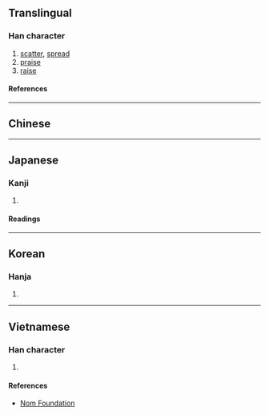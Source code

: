 {{character info}}
==Translingual==

===Han character===
{{Han char|rn=66|rad=攴|as=08|sn=12|four=|canj=AHOK|ids=⿰昜攵}}

# [[scatter]], [[spread]]
# [[praise]]
# [[raise]]

====References====
{{Han ref|kx=0474.020|dkj=13306|dj=0827.140|hdz=21470.110|uh=656D}}

----

==Chinese==
{{zh-see|揚|v}}

----

==Japanese==

===Kanji===
{{ja-kanji|grade=|rs=攴08}}

# {{rfdef|ja|sort=攴08}}

====Readings====
{{ja-readings
|on=よう
}}

----

==Korean==

===Hanja===
{{ko-hanja|양}}

# {{rfdef|ko|sort=攴08}}

----

==Vietnamese==

===Han character===
{{vi-readings|rs=攴08|reading=dương}}

# {{rfdef|vi|sort=攴08}}

====References====
* [http://nomfoundation.org/common/nom_details.php?codepoint=656d Nom Foundation]